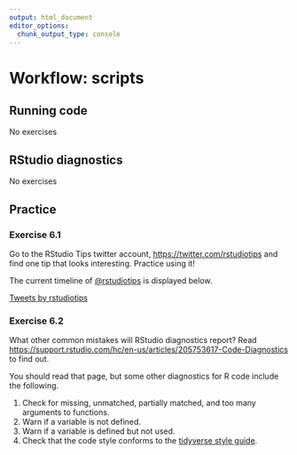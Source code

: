 ```yaml
---
output: html_document
editor_options:
  chunk_output_type: console
---
```


# Workflow: scripts

## Running code

No exercises

## RStudio diagnostics

No exercises

## Practice

### Exercise <span class="exercise-number">6.1</span> {.unnumbered .exercise}

<div class="question">

Go to the RStudio Tips twitter account, <https://twitter.com/rstudiotips> and find one tip that looks interesting. 
Practice using it!

</div>

<div class="answer">

The current timeline of [\@rstudiotips](https://twitter.com/rstudiotips) is displayed below.

<a class="twitter-timeline" href="https://twitter.com/rstudiotips?ref_src=twsrc%5Etfw"> Tweets by rstudiotips</a> 
<script async src="https://platform.twitter.com/widgets.js" charset="utf-8"></script>

</div>

### Exercise <span class="exercise-number">6.2</span> {.unnumbered .exercise}

<div class="question">

What other common mistakes will RStudio diagnostics report?
Read <https://support.rstudio.com/hc/en-us/articles/205753617-Code-Diagnostics> to find out.

</div>

<div class="answer">

You should read that page, but some other diagnostics for R code include the following.

1.  Check for missing, unmatched, partially matched, and too many arguments to functions.
1.  Warn if a variable is not defined.
1.  Warn if a variable is defined but not used.
1.  Check that the code style conforms to the [tidyverse style guide](http://adv-r.had.co.nz/Style.html).

</div>
